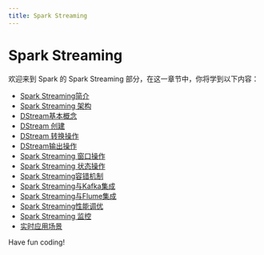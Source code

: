 ```yaml
---
title: Spark Streaming
---
```


# Spark Streaming

欢迎来到 Spark 的 Spark Streaming 部分，在这一章节中，你将学到以下内容：

- [Spark Streaming简介](./0-introduction-to-spark-streaming.mdx)
- [Spark Streaming 架构](./1-spark-streaming-architecture.mdx)
- [DStream基本概念](./2-basic-concepts-of-dstream.mdx)
- [DStream 创建](./3-dstream-creation.mdx)
- [DStream 转换操作](./4-dstream-conversion-operations.mdx)
- [DStream输出操作](./5-dstream-output-operations.mdx)
- [Spark Streaming 窗口操作](./6-spark-streaming-window-operations.mdx)
- [Spark Streaming 状态操作](./7-spark-streaming-state-operations.mdx)
- [Spark Streaming容错机制](./8-spark-streaming-fault-tolerance-mechanism.mdx)
- [Spark Streaming与Kafka集成](./9-spark-streaming-and-kafka-integration.mdx)
- [Spark Streaming与Flume集成](./10-spark-streaming-and-flume-integration.mdx)
- [Spark Streaming性能调优](./11-spark-streaming-performance-tuning.mdx)
- [Spark Streaming 监控](./12-spark-streaming-monitoring.mdx)
- [实时应用场景](./13-real-time-application-scenarios.mdx)

Have fun coding!